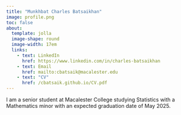 ```yaml
---
title: "Munkhbat Charles Batsaikhan"
image: profile.png
toc: false
about: 
  template: jolla
  image-shape: round
  image-width: 17em
  links:
    - text: LinkedIn
      href: https://www.linkedin.com/in/charles-batsaikhan
    - text: Email
      href: mailto:cbatsaik@macalester.edu
    - text: "CV"
      href: /cbatsaik.github.io/CV.pdf
---
```

  

::: {#hero-heading}

I am a senior student at Macalester College studying Statistics with a Mathematics minor with an expected graduation date of May 2025.

:::
